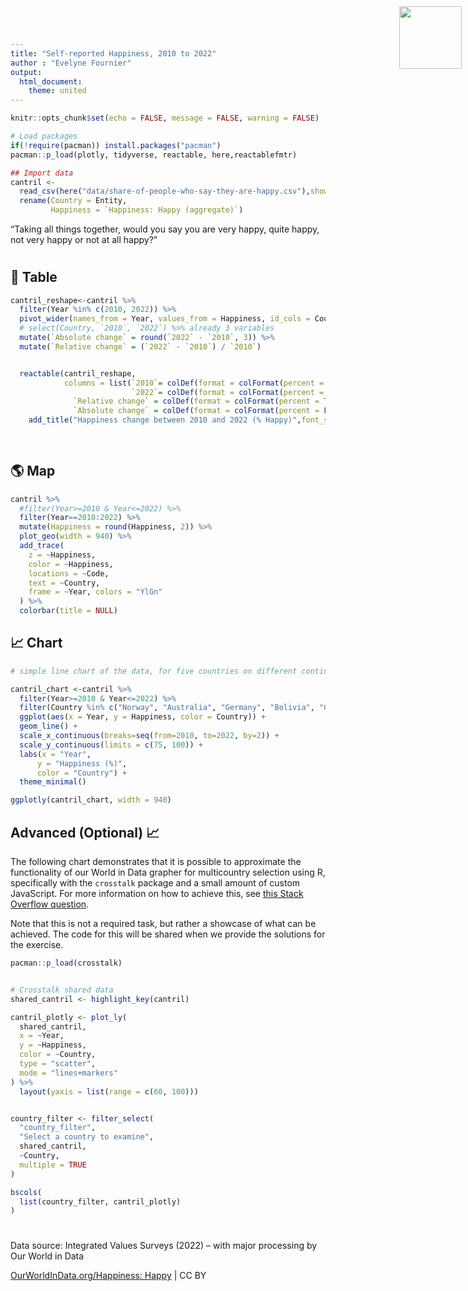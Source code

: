 ```yaml
---
title: "Self-reported Happiness, 2010 to 2022"
author : "Evelyne Fournier"
output: 
  html_document:
    theme: united
---
```


<img src="Our_World_in_Data_logo.png" style='width: 100px; position:absolute; top:0; right:0; padding:10px;'/>

<link href='https://fonts.googleapis.com/css?family=Playfair Display' rel='stylesheet'>
<style>
h1 {
    font-family: Playfair Display, Georgia, Times New Roman, "Liberation Serif", serif;
}
</style>

```r
knitr::opts_chunk$set(echo = FALSE, message = FALSE, warning = FALSE)

# Load packages 
if(!require(pacman)) install.packages("pacman")
pacman::p_load(plotly, tidyverse, reactable, here,reactablefmtr)
```

```r
## Import data
cantril <- 
  read_csv(here("data/share-of-people-who-say-they-are-happy.csv"),show_col_types = FALSE) %>% 
  rename(Country = Entity,
         Happiness = `Happiness: Happy (aggregate)`)
```

“Taking all things together, would you say you are very happy, quite happy, not very happy or not at all happy?”

# {.tabset}

## 🔢 Table

```r

cantril_reshape<-cantril %>% 
  filter(Year %in% c(2010, 2022)) %>% 
  pivot_wider(names_from = Year, values_from = Happiness, id_cols = Country) %>% 
  # select(Country, `2010`, `2022`) %>% already 3 variables
  mutate(`Absolute change` = round(`2022` - `2010`, 3)) %>% 
  mutate(`Relative change` = (`2022` - `2010`) / `2010`) 


  reactable(cantril_reshape,
            columns = list(`2010`= colDef(format = colFormat(percent = FALSE, digits = 2)),
                           `2022`= colDef(format = colFormat(percent = FALSE, digits = 2)),
              `Relative change` = colDef(format = colFormat(percent = TRUE, digits = 1)),
              `Absolute change` = colDef(format = colFormat(percent = FALSE, digits = 2)))) %>%  
    add_title("Happiness change between 2010 and 2022 (% Happy)",font_size = 15)
    
  
```

## 🌎 Map

```r
cantril %>% 
  #filter(Year>=2010 & Year<=2022) %>% 
  filter(Year==2010:2022) %>% 
  mutate(Happiness = round(Happiness, 2)) %>%
  plot_geo(width = 940) %>% 
  add_trace(
    z = ~Happiness,
    color = ~Happiness,
    locations = ~Code,
    text = ~Country,
    frame = ~Year, colors = "YlGn"
  ) %>% 
  colorbar(title = NULL)
```


## 📈 Chart

```r
# simple line chart of the data, for five countries on different continents (ggplot, piped into ggplotly)

cantril_chart <-cantril %>% 
  filter(Year>=2010 & Year<=2022) %>% 
  filter(Country %in% c("Norway", "Australia", "Germany", "Bolivia", "Colombia", "Ghana")) %>%
  ggplot(aes(x = Year, y = Happiness, color = Country)) +
  geom_line() +
  scale_x_continuous(breaks=seq(from=2010, to=2022, by=2)) +
  scale_y_continuous(limits = c(75, 100)) +
  labs(x = "Year",
      y = "Happiness (%)", 
      color = "Country") +
  theme_minimal() 

ggplotly(cantril_chart, width = 940)
```

## Advanced (Optional) 📈

The following chart demonstrates that it is possible to approximate the functionality of our World in Data grapher for multicountry selection using R, specifically with the `crosstalk` package and a small amount of custom JavaScript. For more information on how to achieve this, see [this Stack Overflow question](https://stackoverflow.com/questions/67058016/how-to-set-default-values-in-filter-select-in-crosstalk-in-r-plotly).

Note that this is not a required task, but rather a showcase of what can be achieved. The code for this will be shared when we provide the solutions for the exercise.

```r
pacman::p_load(crosstalk)


# Crosstalk shared data
shared_cantril <- highlight_key(cantril)

cantril_plotly <- plot_ly(
  shared_cantril, 
  x = ~Year, 
  y = ~Happiness, 
  color = ~Country, 
  type = "scatter", 
  mode = "lines+markers"
) %>%
  layout(yaxis = list(range = c(60, 100)))


country_filter <- filter_select(
  "country_filter", 
  "Select a country to examine", 
  shared_cantril, 
  ~Country, 
  multiple = TRUE
)

bscols(
  list(country_filter, cantril_plotly)
)
```

<script>
function filter_default() {
  var default_countries = ["Norway", "Australia", "Germany", "Bolivia", "Colombia", "Ghana"]; // Set default countries here
  document.getElementById("country_filter").getElementsByClassName("selectized")[0].selectize.setValue(default_countries, false);
}
window.onload = filter_default;
</script>


# {.unlisted}

Data source: Integrated Values Surveys (2022) – with major processing by Our World in Data

[OurWorldInData.org/Happiness: Happy](https://ourworldindata.org/grapher/share-of-people-who-say-they-are-happy?tab=chart) | CC BY



